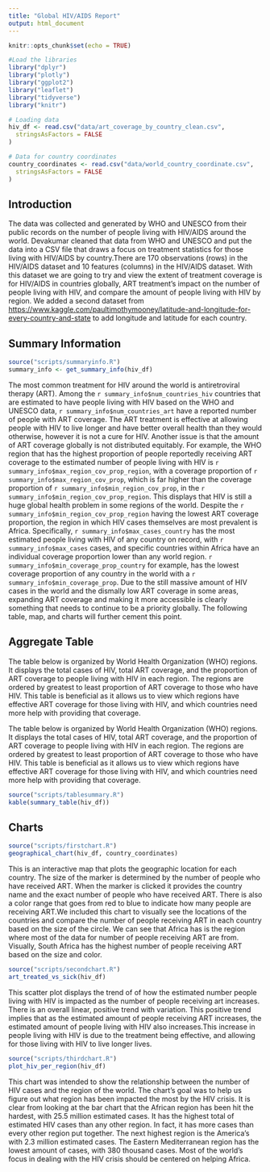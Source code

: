 ---
title: "Global HIV/AIDS Report"
output: html_document
---

```{r setup, include=FALSE}
knitr::opts_chunk$set(echo = TRUE)

#Load the libraries
library("dplyr")
library("plotly")
library("ggplot2")
library("leaflet")
library("tidyverse")
library("knitr")

# Loading data
hiv_df <- read.csv("data/art_coverage_by_country_clean.csv",
  stringsAsFactors = FALSE
)

# Data for country coordinates
country_coordinates <- read.csv("data/world_country_coordinate.csv",
  stringsAsFactors = FALSE
)
```

## Introduction 
The data was collected and generated by WHO and UNESCO from their public records
on the number of people living with HIV/AIDS around the world. Devakumar cleaned
that data from WHO and UNESCO and put the data into a CSV file that draws a focus
on treatment statistics for those living with HIV/AIDS by country.There are 170
observations (rows) in the HIV/AIDS dataset and 10 features (columns) in the
HIV/AIDS dataset. With this dataset we are going to try and view the extent of
treatment coverage is for HIV/AIDS in countries globally, ART treatment's impact
on the number of people living with HIV, and compare the amount of people living
with HIV by region. We added a second dataset from <https://www.kaggle.com/paultimothymooney/latitude-and-longitude-for-every-country-and-state>
to add longitude and latitude for each country. 

## Summary Information

```{r summary, echo=FALSE, warning=FALSE}
source("scripts/summaryinfo.R")
summary_info <- get_summary_info(hiv_df)
```

The most common treatment for HIV around the world is antiretroviral therapy (ART).
Among the `r summary_info$num_countries_hiv` countries that are estimated to
have people living with HIV based on the WHO and UNESCO data,
`r summary_info$num_countries_art` have a reported number of people with ART
coverage. The ART treatment is effective at allowing people with HIV to live
longer and have better overall health than they would otherwise, however it is
not a cure for HIV. Another issue is that the amount of ART coverage globally
is not distributed equitably. For example, the WHO region that has the highest
proportion of people reportedly receiving ART coverage to the estimated number
of people living with HIV is `r summary_info$max_region_cov_prop_region`,
with a coverage proportion of `r summary_info$max_region_cov_prop`,
which is far higher than the coverage proportion of `r summary_info$min_region_cov_prop`,
in the `r summary_info$min_region_cov_prop_region`. This displays that HIV is
still a huge global health problem in some regions of the world.
Despite the `r summary_info$min_region_cov_prop_region` having the lowest ART
coverage proportion, the region in which HIV cases themselves are most prevalent
is Africa. Specifically, `r summary_info$max_cases_country` has the most
estimated people living with HIV of any country on record,
with `r summary_info$max_cases` cases, and specific countries within Africa have
an individual coverage proportion lower than any world region.
`r summary_info$min_coverage_prop_country` for example, has the lowest coverage
proportion of any country in the world with a `r summary_info$min_coverage_prop`.
Due to the still massive amount of HIV cases in the world and the dismally low
ART coverage in some areas, expanding ART coverage and making it more accessible
is clearly something that needs to continue to be a priority globally.
The following table, map, and charts will further cement this point.

## Aggregate Table
The table below is organized by World Health Organization (WHO) regions. It
displays the total cases of HIV, total ART coverage, and the proportion of ART
coverage to people living with HIV in each region. The regions are ordered by
greatest to least proportion of ART coverage to those who have HIV. This table
is beneficial as it allows us to view which regions have effective ART coverage
for those living with HIV, and which countries need more help with providing
that coverage. 

The table below is organized by World Health Organization (WHO) regions. It
displays the total cases of HIV, total ART coverage, and the proportion of ART
coverage to people living with HIV in each region. The regions are ordered by
greatest to least proportion of ART coverage to those who have HIV. This table
is beneficial as it allows us to view which regions have effective ART coverage
for those living with HIV, and which countries need more help with providing
that coverage.

```{r aggregate-table, echo=FALSE, warning=FALSE}
source("scripts/tablesummary.R")
kable(summary_table(hiv_df))
```


## Charts

```{r firstchart, echo=FALSE, warning=FALSE}
source("scripts/firstchart.R")
geographical_chart(hiv_df, country_coordinates)
```

This is an interactive map that plots the geographic location for each country.
The size of the marker is determined by the number of people who have
received ART. When the marker is clicked it provides the country name and the
exact number of people who have received ART. There is also a color range that
goes from red to blue to indicate how many people are receiving ART.We included
this chart to visually see the locations of the countries and compare the number
of people receiving ART in each country based on the size of the circle.
We can see that Africa has is the region where most of the data for number of
people receiving ART are from. Visually, South Africa has the highest number
of people receiving ART based on the size and color.

```{r secondchart.R, echo=FALSE}
source("scripts/secondchart.R")
art_treated_vs_sick(hiv_df)
```

This scatter plot displays the trend of of how the estimated number people
living with HIV is impacted as the number of people receiving art increases.
There is an overall linear, positive trend with variation. This positive trend
implies that as the estimated amount of people receiving ART increases,
the estimated amount of people living with HIV also increases.This increase in
people living with HIV is due to the treatment being effective, and allowing for
those living with HIV to live longer lives.

```{r thirdchart, echo=FALSE, warning=FALSE}
source("scripts/thirdchart.R")
plot_hiv_per_region(hiv_df)
```

This chart was intended to show the relationship between the number of HIV cases
and the region of the world. The chart's goal was to help us figure out what 
region has been impacted the most by the HIV crisis. It is clear from looking at 
the bar chart that the African region has been hit the hardest, with 25.5 
million estimated cases. It has the highest total of estimated HIV cases than 
any other region. In fact, it has more cases than every other region put 
together. The next highest region is the America's with 2.3 million estimated 
cases. The Eastern Mediterranean region has the lowest amount of cases, with 
380 thousand cases. Most of the world's focus in dealing with the HIV crisis 
should be centered on helping Africa. 

